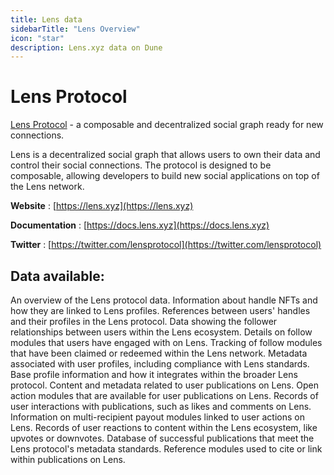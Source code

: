 ```yaml
---
title: Lens data
sidebarTitle: "Lens Overview"
icon: "star"
description: Lens.xyz data on Dune
---
```


# Lens Protocol
[Lens Protocol](https://lens.xyz) - a composable and decentralized social graph ready for new connections.

Lens is a decentralized social graph that allows users to own their data and control their social connections. The protocol is designed to be composable, allowing developers to build new social applications on top of the Lens network.

**Website** : [https://lens.xyz](https://lens.xyz)

**Documentation** : [https://docs.lens.xyz](https://docs.lens.xyz)

**Twitter** : [https://twitter.com/lensprotocol](https://twitter.com/lensprotocol)


## Data available:

<CardGroup cols={2}>
  <Card title="Overview" icon="eye" href="/data-catalog/community/lens/overview">
    An overview of the Lens protocol data.
  </Card>
  <Card title="Namespace Handle" icon="key" href="/data-catalog/community/lens/namespace-handle">
    Information about handle NFTs and how they are linked to Lens profiles.
  </Card>
  <Card title="Namespace Handle Link" icon="link" href="/data-catalog/community/lens/namespace-handle-link">
    References between users' handles and their profiles in the Lens protocol.
  </Card>
  <Card title="Profile Follower" icon="users" href="/data-catalog/community/lens/profile-follower">
    Data showing the follower relationships between users within the Lens ecosystem.
  </Card>
  <Card title="Profile Follow Module" icon="rss" href="/data-catalog/community/lens/profile-follow-module">
    Details on follow modules that users have engaged with on Lens.
  </Card>
  <Card title="Profile Follow Module Record" icon="record-vinyl" href="/data-catalog/community/lens/profile-follow-module-record">
    Tracking of follow modules that have been claimed or redeemed within the Lens network.
  </Card>
  <Card title="Profile Metadata" icon="id-card-alt" href="/data-catalog/community/lens/profile-metadata">
    Metadata associated with user profiles, including compliance with Lens standards.
  </Card>
  <Card title="Profile Record" icon="address-book" href="/data-catalog/community/lens/profile-record">
    Base profile information and how it integrates within the broader Lens protocol.
  </Card>
  <Card title="Publication Metadata" icon="book-open" href="/data-catalog/community/lens/publication-metadata">
    Content and metadata related to user publications on Lens.
  </Card>
  <Card title="Publication Open Action Module" icon="cogs" href="/data-catalog/community/lens/publication-open-action-module">
    Open action modules that are available for user publications on Lens.
  </Card>
  <Card title="Publication Open Action Module Acted Recorded" icon="check-double" href="/data-catalog/community/lens/publication-open-action-module-acted-recorded">
    Records of user interactions with publications, such as likes and comments on Lens.
  </Card>
  <Card title="Publication Open Action Module Multi-Recipient" icon="users-cog" href="/data-catalog/community/lens/publication-open-action-module-acted-multirecipient">
    Information on multi-recipient payout modules linked to user actions on Lens.
  </Card>
  <Card title="Publication Reaction" icon="thumbs-up" href="/data-catalog/community/lens/publication-reaction">
    Records of user reactions to content within the Lens ecosystem, like upvotes or downvotes.
  </Card>
  <Card title="Publication Record" icon="archive" href="/data-catalog/community/lens/publication-record">
    Database of successful publications that meet the Lens protocol's metadata standards.
  </Card>
  <Card title="Publication Reference Module" icon="project-diagram" href="/data-catalog/community/lens/publication-reference-module">
    Reference modules used to cite or link within publications on Lens.
  </Card>
</CardGroup>
